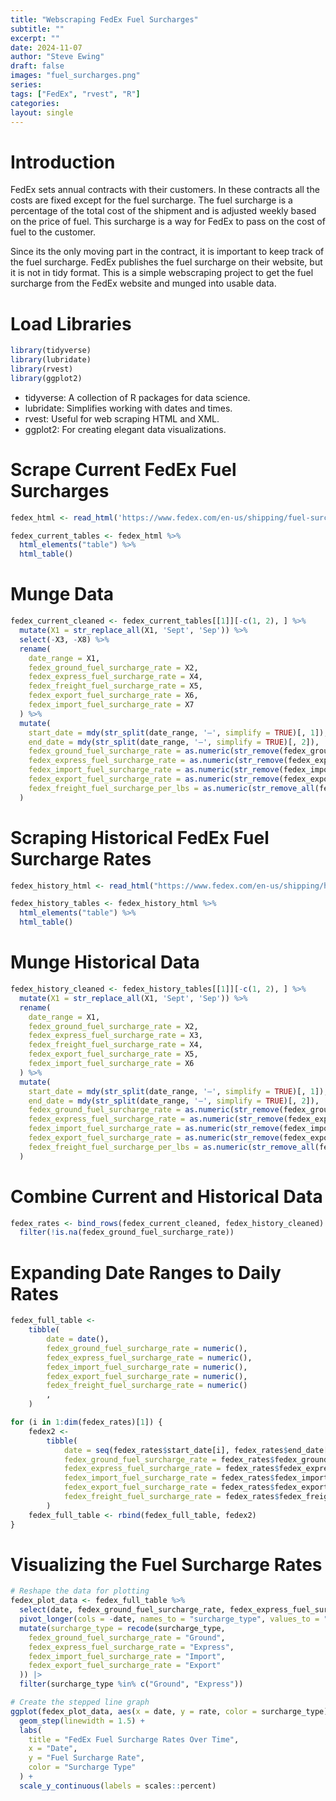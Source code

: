 ```yaml
---
title: "Webscraping FedEx Fuel Surcharges"
subtitle: ""
excerpt: ""
date: 2024-11-07
author: "Steve Ewing"
draft: false
images: "fuel_surcharges.png"
series:
tags: ["FedEx", "rvest", "R"]
categories:
layout: single
---
```


# Introduction

FedEx sets annual contracts with their customers. In these contracts all the costs are fixed except for the fuel surcharge. The fuel surcharge is a percentage of the total cost of the shipment and is adjusted weekly based on the price of fuel. This surcharge is a way for FedEx to pass on the cost of fuel to the customer.

Since its the only moving part in the contract, it is important to keep track of the fuel surcharge. FedEx publishes the fuel surcharge on their website, but it is not in tidy format. This is a simple webscraping project to get the fuel surcharge from the FedEx website and munged into usable data.

# Load Libraries
```r
library(tidyverse)
library(lubridate)
library(rvest)
library(ggplot2)
```

* tidyverse: A collection of R packages for data science.
* lubridate: Simplifies working with dates and times.
* rvest: Useful for web scraping HTML and XML.
* ggplot2: For creating elegant data visualizations.

# Scrape Current FedEx Fuel Surcharges
```r
fedex_html <- read_html('https://www.fedex.com/en-us/shipping/fuel-surcharge.html')

fedex_current_tables <- fedex_html %>%
  html_elements("table") %>%
  html_table()
```

# Munge Data
```r
fedex_current_cleaned <- fedex_current_tables[[1]][-c(1, 2), ] %>%
  mutate(X1 = str_replace_all(X1, 'Sept', 'Sep')) %>%
  select(-X3, -X8) %>%
  rename(
    date_range = X1,
    fedex_ground_fuel_surcharge_rate = X2,
    fedex_express_fuel_surcharge_rate = X4,
    fedex_freight_fuel_surcharge_rate = X5,
    fedex_export_fuel_surcharge_rate = X6,
    fedex_import_fuel_surcharge_rate = X7
  ) %>%
  mutate(
    start_date = mdy(str_split(date_range, '–', simplify = TRUE)[, 1]),
    end_date = mdy(str_split(date_range, '–', simplify = TRUE)[, 2]),
    fedex_ground_fuel_surcharge_rate = as.numeric(str_remove(fedex_ground_fuel_surcharge_rate, '%')) / 100,
    fedex_express_fuel_surcharge_rate = as.numeric(str_remove(fedex_express_fuel_surcharge_rate, '%')) / 100,
    fedex_import_fuel_surcharge_rate = as.numeric(str_remove(fedex_import_fuel_surcharge_rate, '%')) / 100,
    fedex_export_fuel_surcharge_rate = as.numeric(str_remove(fedex_export_fuel_surcharge_rate, '%')) / 100,
    fedex_freight_fuel_surcharge_per_lbs = as.numeric(str_remove_all(fedex_freight_fuel_surcharge_rate, '\\$| per lb\\.'))
  )

```

# Scraping Historical FedEx Fuel Surcharge Rates

```r
fedex_history_html <- read_html("https://www.fedex.com/en-us/shipping/historical-fuel-surcharge.html")

fedex_history_tables <- fedex_history_html %>%
  html_elements("table") %>%
  html_table()

```

# Munge Historical Data

```r
fedex_history_cleaned <- fedex_history_tables[[1]][-c(1, 2), ] %>%
  mutate(X1 = str_replace_all(X1, 'Sept', 'Sep')) %>%
  rename(
    date_range = X1,
    fedex_ground_fuel_surcharge_rate = X2,
    fedex_express_fuel_surcharge_rate = X3,
    fedex_freight_fuel_surcharge_rate = X4,
    fedex_export_fuel_surcharge_rate = X5,
    fedex_import_fuel_surcharge_rate = X6
  ) %>%
  mutate(
    start_date = mdy(str_split(date_range, '–', simplify = TRUE)[, 1]),
    end_date = mdy(str_split(date_range, '–', simplify = TRUE)[, 2]),
    fedex_ground_fuel_surcharge_rate = as.numeric(str_remove(fedex_ground_fuel_surcharge_rate, '%')) / 100,
    fedex_express_fuel_surcharge_rate = as.numeric(str_remove(fedex_express_fuel_surcharge_rate, '%')) / 100,
    fedex_import_fuel_surcharge_rate = as.numeric(str_remove(fedex_import_fuel_surcharge_rate, '%')) / 100,
    fedex_export_fuel_surcharge_rate = as.numeric(str_remove(fedex_export_fuel_surcharge_rate, '%')) / 100,
    fedex_freight_fuel_surcharge_per_lbs = as.numeric(str_remove_all(fedex_freight_fuel_surcharge_rate, '\\$| per lb\\.'))
  )

```

# Combine Current and Historical Data

```r
fedex_rates <- bind_rows(fedex_current_cleaned, fedex_history_cleaned) %>%
  filter(!is.na(fedex_ground_fuel_surcharge_rate))

```

# Expanding Date Ranges to Daily Rates

```r
fedex_full_table <-
    tibble(
        date = date(),
        fedex_ground_fuel_surcharge_rate = numeric(),
        fedex_express_fuel_surcharge_rate = numeric(),
        fedex_import_fuel_surcharge_rate = numeric(),
        fedex_export_fuel_surcharge_rate = numeric(),
        fedex_freight_fuel_surcharge_rate = numeric()
        ,
    )

for (i in 1:dim(fedex_rates)[1]) {
    fedex2 <-
        tibble(
            date = seq(fedex_rates$start_date[i], fedex_rates$end_date[i], by = 'days'),
            fedex_ground_fuel_surcharge_rate = fedex_rates$fedex_ground_fuel_surcharge_rate[i],
            fedex_express_fuel_surcharge_rate = fedex_rates$fedex_express_fuel_surcharge_rate[i],
            fedex_import_fuel_surcharge_rate = fedex_rates$fedex_import_fuel_surcharge_rate[i],
            fedex_export_fuel_surcharge_rate = fedex_rates$fedex_export_fuel_surcharge_rate[i],
            fedex_freight_fuel_surcharge_rate = fedex_rates$fedex_freight_fuel_surcharge_rate[i]
        )
    fedex_full_table <- rbind(fedex_full_table, fedex2)
}


```

# Visualizing the Fuel Surcharge Rates

```r
# Reshape the data for plotting
fedex_plot_data <- fedex_full_table %>%
  select(date, fedex_ground_fuel_surcharge_rate, fedex_express_fuel_surcharge_rate, fedex_import_fuel_surcharge_rate, fedex_export_fuel_surcharge_rate) %>%
  pivot_longer(cols = -date, names_to = "surcharge_type", values_to = "rate") %>%
  mutate(surcharge_type = recode(surcharge_type,
    fedex_ground_fuel_surcharge_rate = "Ground",
    fedex_express_fuel_surcharge_rate = "Express",
    fedex_import_fuel_surcharge_rate = "Import",
    fedex_export_fuel_surcharge_rate = "Export"
  )) |>
  filter(surcharge_type %in% c("Ground", "Express"))

# Create the stepped line graph
ggplot(fedex_plot_data, aes(x = date, y = rate, color = surcharge_type)) +
  geom_step(linewidth = 1.5) +
  labs(
    title = "FedEx Fuel Surcharge Rates Over Time",
    x = "Date",
    y = "Fuel Surcharge Rate",
    color = "Surcharge Type"
  ) +
  scale_y_continuous(labels = scales::percent) 

```

